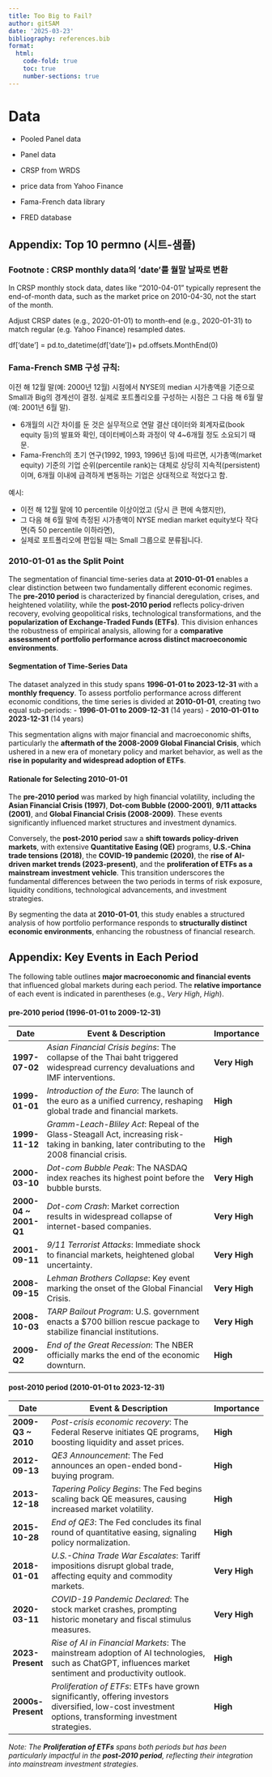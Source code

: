 ```yaml
---
title: Too Big to Fail?
author: gitSAM
date: '2025-03-23'
bibliography: references.bib
format:
  html:
    code-fold: true
    toc: true
    number-sections: true
---
```


# Data

- Pooled Panel data
- Panel data

- CRSP from WRDS
- price data from Yahoo Finance
- Fama-French data library
- FRED database

## Appendix: Top 10 permno (시트-샘플)


### Footnote : CRSP monthly data의 'date'를 월말 날짜로 변환
In CRSP monthly stock data, dates like "2010-04-01" typically represent the end-of-month data, such as the market price on 2010-04-30, not the start of the month.

Adjust CRSP dates (e.g., 2020-01-01) to month-end (e.g., 2020-01-31) to match regular (e.g. Yahoo Finance) resampled dates.

df['date'] = pd.to_datetime(df['date'])+ pd.offsets.MonthEnd(0)

### Fama-French SMB 구성 규칙: 

이전 해 12월 말(예: 2000년 12월) 시점에서 NYSE의 median 시가총액을 기준으로 Small과 Big의 경계선이 결정. 실제로 포트폴리오를 구성하는 시점은 그 다음 해 6월 말 (예: 2001년 6월 말). 

- 6개월의 시간 차이를 둔 것은 실무적으로 연말 결산 데이터와 회계자료(book equity 등)의 발표와 확인, 데이터베이스화 과정이 약 4~6개월 정도 소요되기 때문.
- Fama-French의 초기 연구(1992, 1993, 1996년 등)에 따르면, 시가총액(market equity) 기준의 기업 순위(percentile rank)는 대체로 상당히 지속적(persistent)이며, 6개월 이내에 급격하게 변동하는 기업은 상대적으로 적었다고 함.

예시:

- 이전 해 12월 말에 10 percentile 이상이었고 (당시 큰 편에 속했지만),
- 그 다음 해 6월 말에 측정된 시가총액이 NYSE median market equity보다 작다면(즉 50 percentile 이하라면),
- 실제로 포트폴리오에 편입될 때는 Small 그룹으로 분류됩니다.

### 2010-01-01 as the Split Point

The segmentation of financial time-series data at **2010-01-01** enables a clear distinction between two fundamentally different economic regimes. The **pre-2010 period** is characterized by financial deregulation, crises, and heightened volatility, while the **post-2010 period** reflects policy-driven recovery, evolving geopolitical risks, technological transformations, and the **popularization of Exchange-Traded Funds (ETFs)**. This division enhances the robustness of empirical analysis, allowing for a **comparative assessment of portfolio performance across distinct macroeconomic environments**.

#### Segmentation of Time-Series Data

The dataset analyzed in this study spans **1996-01-01 to 2023-12-31** with a **monthly frequency**. To assess portfolio performance across different economic conditions, the time series is divided at **2010-01-01**, creating two equal sub-periods:
- **1996-01-01 to 2009-12-31** (14 years)
- **2010-01-01 to 2023-12-31** (14 years)

This segmentation aligns with major financial and macroeconomic shifts, particularly the **aftermath of the 2008-2009 Global Financial Crisis**, which ushered in a new era of monetary policy and market behavior, as well as the **rise in popularity and widespread adoption of ETFs**.

#### Rationale for Selecting 2010-01-01

The **pre-2010 period** was marked by high financial volatility, including the **Asian Financial Crisis (1997)**, **Dot-com Bubble (2000-2001)**, **9/11 attacks (2001)**, and **Global Financial Crisis (2008-2009)**. These events significantly influenced market structures and investment dynamics.

Conversely, the **post-2010 period** saw a **shift towards policy-driven markets**, with extensive **Quantitative Easing (QE)** programs, **U.S.-China trade tensions (2018)**, the **COVID-19 pandemic (2020)**, the **rise of AI-driven market trends (2023-present)**, and the **proliferation of ETFs as a mainstream investment vehicle**. This transition underscores the fundamental differences between the two periods in terms of risk exposure, liquidity conditions, technological advancements, and investment strategies.

By segmenting the data at **2010-01-01**, this study enables a structured analysis of how portfolio performance responds to **structurally distinct economic environments**, enhancing the robustness of financial research.

## Appendix: Key Events in Each Period

The following table outlines **major macroeconomic and financial events** that influenced global markets during each period. The **relative importance** of each event is indicated in parentheses (e.g., *Very High*, *High*).

#### pre-2010 period (1996-01-01 to 2009-12-31)

| Date               | Event & Description                                                                                                                                         | Importance    |
|--------------------|---------------------------------------------------------------------------------------------------------------------------------------------------------------------------------------------------|---------------|
| **1997-07-02**     | *Asian Financial Crisis begins*: The collapse of the Thai baht triggered widespread currency devaluations and IMF interventions.                             | **Very High** |
| **1999-01-01**     | *Introduction of the Euro*: The launch of the euro as a unified currency, reshaping global trade and financial markets.                                      | **High**      |
| **1999-11-12**     | *Gramm-Leach-Bliley Act*: Repeal of the Glass-Steagall Act, increasing risk-taking in banking, later contributing to the 2008 financial crisis.              | **High**      |
| **2000-03-10**     | *Dot-com Bubble Peak*: The NASDAQ index reaches its highest point before the bubble bursts.                                                                  | **Very High** |
| **2000-04 ~ 2001-Q1** | *Dot-com Crash*: Market correction results in widespread collapse of internet-based companies.                                                                | **Very High** |
| **2001-09-11**     | *9/11 Terrorist Attacks*: Immediate shock to financial markets, heightened global uncertainty.                                                               | **Very High** |
| **2008-09-15**     | *Lehman Brothers Collapse*: Key event marking the onset of the Global Financial Crisis.                                                                      | **Very High** |
| **2008-10-03**     | *TARP Bailout Program*: U.S. government enacts a $700 billion rescue package to stabilize financial institutions.                                            | **Very High** |
| **2009-Q2**        | *End of the Great Recession*: The NBER officially marks the end of the economic downturn.                                                                    | **High**      |

#### post-2010 period (2010-01-01 to 2023-12-31)

| Date               | Event & Description                                                                                                                                         | Importance    |
|--------------------|---------------------------------------------------------------------------------------------------------------------------------------------------------------------------------------------------|---------------|
| **2009-Q3 ~ 2010** | *Post-crisis economic recovery*: The Federal Reserve initiates QE programs, boosting liquidity and asset prices.                                            | **High**      |
| **2012-09-13**     | *QE3 Announcement*: The Fed announces an open-ended bond-buying program.                                                                                    | **High**      |
| **2013-12-18**     | *Tapering Policy Begins*: The Fed begins scaling back QE measures, causing increased market volatility.                                                     | **High**      |
| **2015-10-28**     | *End of QE3*: The Fed concludes its final round of quantitative easing, signaling policy normalization.                                                     | **High**      |
| **2018-01-01**     | *U.S.-China Trade War Escalates*: Tariff impositions disrupt global trade, affecting equity and commodity markets.                                          | **Very High** |
| **2020-03-11**     | *COVID-19 Pandemic Declared*: The stock market crashes, prompting historic monetary and fiscal stimulus measures.                                            | **Very High** |
| **2023-Present**   | *Rise of AI in Financial Markets*: The mainstream adoption of AI technologies, such as ChatGPT, influences market sentiment and productivity outlook.        | **High**      |
| **2000s-Present**  | *Proliferation of ETFs*: ETFs have grown significantly, offering investors diversified, low-cost investment options, transforming investment strategies.     | **High**      |

*Note: The **Proliferation of ETFs** spans both periods but has been particularly impactful in the **post-2010 period**, reflecting their integration into mainstream investment strategies.*
